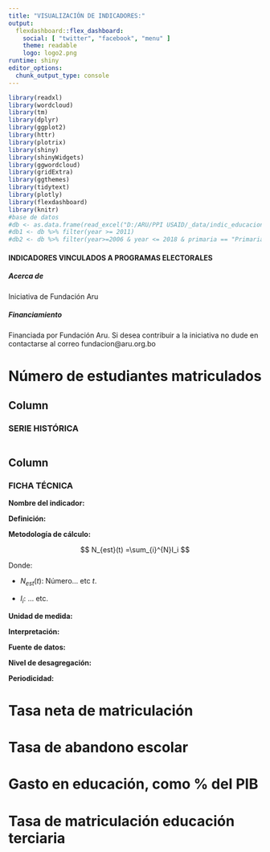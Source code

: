 ---
title: "VISUALIZACIÓN DE INDICADORES:"
output: 
  flexdashboard::flex_dashboard:
    social: [ "twitter", "facebook", "menu" ]
    theme: readable
    logo: logo2.png
runtime: shiny
editor_options: 
  chunk_output_type: console
---

```{r,echo=F,message=F,warning=T,results=F}
library(readxl)
library(wordcloud)
library(tm)
library(dplyr)
library(ggplot2)
library(httr)
library(plotrix)
library(shiny)
library(shinyWidgets)
library(ggwordcloud)
library(gridExtra)
library(ggthemes)
library(tidytext)
library(plotly)
library(flexdashboard)
library(knitr)
#base de datos
#db <- as.data.frame(read_excel("D:/ARU/PPI USAID/_data/indic_educacion.xlsx", range = "A1:I41", col_names = T), stringsAsFactor = T)
#db1 <- db %>% filter(year >= 2011)
#db2 <- db %>% filter(year>=2006 & year <= 2018 & primaria == "Primaria")
```

#### __INDICADORES VINCULADOS A PROGRAMAS ELECTORALES__

##### Acerca de

Iniciativa de Fundación Aru

##### Financiamiento

Financiada por Fundación Aru. Si desea contribuir a la iniciativa no dude en contactarse al correo fundacion@aru.org.bo

# Número de estudiantes matriculados {data-navmenu="Medio Ambiente" data-icon="fa-list"}

Column {data-width=600}
-----------------------------------------------------------------------

### __SERIE HISTÓRICA__

```{r}

```
 
Column {data-width=400}
-----------------------------------------------------------------------

### __FICHA TÉCNICA__

__Nombre del indicador:__ 

__Definición:__ 

__Metodología de cálculo:__

$$ N_{est}(t) =\sum_{i}^{N}I_i $$

Donde:

- $N_{est}(t)$: Número... etc $t$.

- $I_i$: ... etc.

__Unidad de medida:__ 

__Interpretación:__ 

__Fuente de datos:__ 

__Nivel de desagregación:__ 

__Periodicidad:__ 


# Tasa neta de matriculación {data-navmenu="Medio Ambiente" data-icon="fa-list"}



# Tasa de abandono escolar {data-navmenu="Medio Ambiente" data-icon="fa-list"}
    


# Gasto en educación, como % del PIB {data-navmenu="Medio Ambiente" data-icon="fa-list"}



# Tasa de matriculación educación terciaria {data-navmenu="Medio Ambiente" data-icon="fa-list"}


